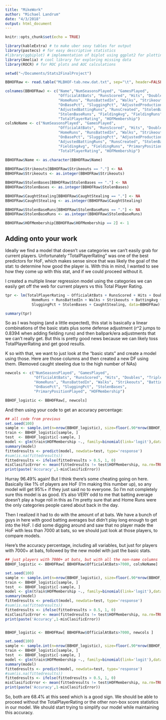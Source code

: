 ```yaml
---
title: "MikeWork"
author: "Michael Landrum"
date: "4/3/2018"
output: html_document
---
```


```r
knitr::opts_chunk$set(echo = TRUE)
```

```r
library(kableExtra) # to make uber sexy tables for output
library(pastecs) # for easy descriptive statistics
#library(ggbiplot) # implementation of biplot using ggplot2 for plotting PCs
library(Amelia) # cool library for exploring missing data
library(ROCR) # for ROC plots and AUC calculations

setwd("~/Documents/Stats2FinalProject")

BBHOFRaw <- read.table("MLBHOF-tab.new.dat.txt", sep="\t", header=FALSE)

colnames(BBHOFRaw) <- c("Name","NumSeasonsPlayed", "GamesPlayed", 
                        "OfficialAtBats", "RunsScored", "Hits", "Doubles", "Triples", 
                        "HomeRuns", "RunsBattedIn", "Walks", "Strikeouts", "BattingAvg", 
                        "OnBasePct", "SluggingPct", "AdjustedProduction", "BattingRuns", 
                        "AdjustedBattingRuns", "RunsCreated", "StolenBases", "CaughtStealing", 
                        "StolenBaseRuns", "FieldingAvg", "FieldingRuns", "PrimaryPositionPlayed", 
                        "TotalPlayerRating", "HOFMembership")
colsNoName <- c("NumSeasonsPlayed", "GamesPlayed", 
                        "OfficialAtBats", "RunsScored", "Hits", "Doubles", "Triples", 
                        "HomeRuns", "RunsBattedIn", "Walks", "Strikeouts", "BattingAvg", 
                        "OnBasePct", "SluggingPct", "AdjustedProduction", "BattingRuns", 
                        "AdjustedBattingRuns", "RunsCreated", "StolenBases",  
                        "FieldingAvg", "FieldingRuns", "PrimaryPositionPlayed", 
                        "TotalPlayerRating", "HOFMembership")
                        
BBHOFRaw$Name <- as.character(BBHOFRaw$Name)

BBHOFRaw$Strikeouts[BBHOFRaw$Strikeouts == "."] <- NA
BBHOFRaw$Strikeouts <- as.integer(BBHOFRaw$Strikeouts)

BBHOFRaw$StolenBases[BBHOFRaw$StolenBases == "."] <- NA
BBHOFRaw$StolenBases <- as.integer(BBHOFRaw$StolenBases)

BBHOFRaw$CaughtStealing[BBHOFRaw$CaughtStealing == "."] <- NA
BBHOFRaw$CaughtStealing <- as.integer(BBHOFRaw$CaughtStealing)

BBHOFRaw$StolenBaseRuns[BBHOFRaw$StolenBaseRuns == "."] <- NA
BBHOFRaw$StolenBaseRuns <- as.integer(BBHOFRaw$StolenBaseRuns)

BBHOFRaw$HOFMembership[BBHOFRaw$HOFMembership == 2] <- 1
```

## Adding onto your work

Ideally we find a model that doesn't use categories we can't easily grab for current players. Unfortunately "TotalPlayerRating" was one of the best predictors for HoF, which makes sense since that was likely the goal of the stat: to determine how good the player is. With this in mind, I wanted to see how they come up with this stat, and if we could proceed without it. 

I created a multiple linear regression model using the categories we can easily get off the web for current players vs this Total Player Rating.

```r

tpr <- lm(TotalPlayerRating ~ OfficialAtBats + RunsScored + Hits + Doubles + Triples +
            HomeRuns + RunsBattedIn + Walks + Strikeouts + BattingAvg + OnBasePct +
            SluggingPct + StolenBases + CaughtStealing, data=BBHOFRaw)

summary(tpr)

```

So as I was hoping (and a little expected), this stat is basically a linear combinations of the basic stats plus some defense adjustment (r^2 jumps to 0.8394 when adding fielding runs) and then ballpark/era adjustments that we can't really get. But this is pretty good news because we can likely toss TotalPlayerRating and get good results.

K so with that, we want to just look at the "basic stats" and create a model using those. Here are those columns and then created a new DF using them. (Removed caught steeling due to the high number of NAs)


```r

newcols <- c("NumSeasonsPlayed", "GamesPlayed", 
             "OfficialAtBats", "RunsScored", "Hits", "Doubles", "Triples", 
             "HomeRuns", "RunsBattedIn", "Walks", "Strikeouts", "BattingAvg", 
             "OnBasePct", "SluggingPct", "StolenBases", 
             "PrimaryPositionPlayed", "HOFMembership") 

BBHOF_logistic <- BBHOFRaw[, newcols]

```

And then using your code to get an accuracy percentage:

```r
## all code from previous
set.seed(100) 
sample <- sample.int(n=nrow(BBHOF_logistic), size=floor(.90*nrow(BBHOF_logistic)), replace=FALSE)
train <- BBHOF_logistic[sample, ]
test  <- BBHOF_logistic[-sample, ]
model <- glm(train$HOFMembership ~., family=binomial(link='logit'),data=train)
summary(model)
fittedresults <- predict(model, newdata=test, type='response')
#sum(is.na(fittedresults))
fittedresults <- ifelse(fittedresults > 0.5, 1, 0)
misClasificError <- mean(fittedresults != test$HOFMembership, na.rm=TRUE) 
print(paste('Accuracy',1-misClasificError))

```

Hurray 96.49% again! But I think there's some cheating going on here. Basically like 1% of players are HoF (I'm making this number up), so any model will get 95%+ if they just said no to everyone. So I'm not completely sure this model is as good. It's also VERY odd to me that batting average doesn't play a huge roll in this as I'm pretty sure that and Home Runs were the only categories people cared about back in the day.

Then I realized it had to do with the amount of at bats. We have a bunch of guys in here with good batting averages but didn't play long enough to get into the HoF. I did some digging around and saw that no player made the HoF with less than 7000 at bats, so we should just look at those players, to compare models.

Here's the accuracy percentage, including all variables, but just for players with 7000+ at bats, followed by the new model with just the basic stats.

```r

## just players with 7000+ at bats, but with all the non-name columns
BBHOF_logistic <- BBHOFRaw[ BBHOFRaw$OfficialAtBats>7000, colsNoName]

set.seed(100) 
sample <- sample.int(n=nrow(BBHOF_logistic), size=floor(.90*nrow(BBHOF_logistic)), replace=FALSE)
train <- BBHOF_logistic[sample, ]
test  <- BBHOF_logistic[-sample, ]
model <- glm(train$HOFMembership ~., family=binomial(link='logit'),data=train)
summary(model)
fittedresults <- predict(model, newdata=test, type='response')
#sum(is.na(fittedresults))
fittedresults <- ifelse(fittedresults > 0.5, 1, 0)
misClasificError <- mean(fittedresults != test$HOFMembership, na.rm=TRUE) 
print(paste('Accuracy',1-misClasificError))


BBHOF_logistic <- BBHOFRaw[ BBHOFRaw$OfficialAtBats>7000, newcols ]

set.seed(100) 
sample <- sample.int(n=nrow(BBHOF_logistic), size=floor(.90*nrow(BBHOF_logistic)), replace=FALSE)
train <- BBHOF_logistic[sample, ]
test  <- BBHOF_logistic[-sample, ]
model <- glm(train$HOFMembership ~., family=binomial(link='logit'),data=train)
summary(model)
fittedresults <- predict(model, newdata=test, type='response')
#sum(is.na(fittedresults))
fittedresults <- ifelse(fittedresults > 0.5, 1, 0)
misClasificError <- mean(fittedresults != test$HOFMembership, na.rm=TRUE) 
print(paste('Accuracy',1-misClasificError))

```

So, both are 68.4% at this seed which is a good sign. We should be able to proceed without the TotalPlayerRating or the other non-box score statistics in our model. We should start trying to simplify our model while maintaining this accuracy.

